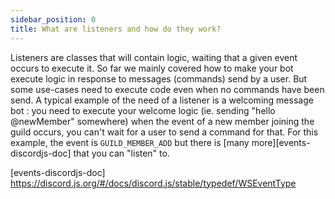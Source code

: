 ```yaml
---
sidebar_position: 0
title: What are listeners and how do they work?
---
```


Listeners are classes that will contain logic, waiting that a given event occurs to execute it. So far we mainly covered
how to make your bot execute logic in response to messages (commands) send by a user. But some use-cases need to execute
code even when no commands have been send. A typical example of the need of a listener is a welcoming message bot : you
need to execute your welcome logic (ie. sending "hello @newMember" somewhere) when the event of a new member joining the
guild occurs, you can't wait for a user to send a command for that. For this example, the event is `GUILD_MEMBER_ADD`
but there is [many more][events-discordjs-doc] that you can "listen" to.

[events-discordjs-doc] https://discord.js.org/#/docs/discord.js/stable/typedef/WSEventType
